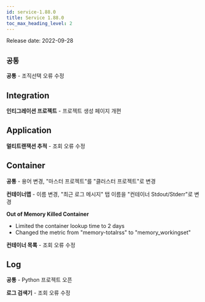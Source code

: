 ```yaml
---
id: service-1.88.0
title: Service 1.88.0
toc_max_heading_level: 2
---
```



Release date: 2022-09-28

## `공통`

**공통** - 조직선택 오류 수정

## Integration

**인티그레이션 프로젝트** - 프로젝트 생성 페이지 개편

## Application

**멀티트랜잭션 추적** - 조회 오류 수정

## Container

**공통** - 용어 변경, "마스터 프로젝트"를 "클러스터 프로젝트"로 변경

**컨테이너맵** - 이름 변경, "최근 로그 메시지" 탭 이름을 "컨테이너 Stdout/Stderr"로 변경

**Out of Memory Killed Container** 

-   Limited the container lookup time to 2 days
-   Changed the metric from "memory-totalrss" to "memory_workingset"

**컨테이너 목록** - 조회 오류 수정

## Log

**공통** - Python 프로젝트 오픈

**로그 검색기** - 조회 오류 수정
